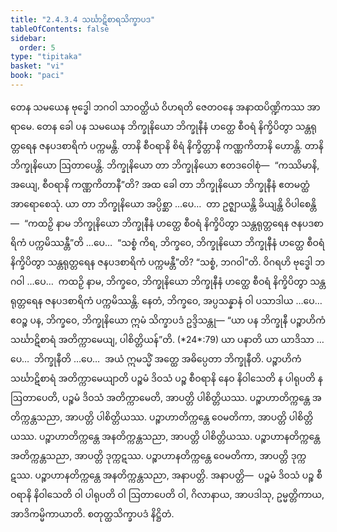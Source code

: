 ```yaml
---
title: "2.4.3.4 သင်္ဃာဋိစာရသိက္ခာပဒ"
tableOfContents: false
sidebar:
  order: 5
type: "tipitaka"
basket: "vi"
book: "paci"
---
```



<DynamicBreadcrumb />

<Division number="897" book="paci">

<Paragraph number="2815" book="paci">
တေန သမယေန ဗုဒ္ဓေါ ဘဂဝါ သာဝတ္ထိယံ ဝိဟရတိ ဇေတဝနေ အနာထပိဏ္ဍိကဿ အာရာမေ. တေန ခေါ ပန သမယေန ဘိက္ခုနိယော ဘိက္ခုနီနံ ဟတ္ထေ စီဝရံ နိက္ခိပိတွာ သန္တရုတ္တရေန ဇနပဒစာရိကံ ပက္ကမန္တိ. တာနိ စီဝရာနိ စိရံ နိက္ခိတ္တာနိ ကဏ္ဏကိတာနိ ဟောန္တိ. တာနိ ဘိက္ခုနိယော ဩတာပေန္တိ. ဘိက္ခုနိယော တာ ဘိက္ခုနိယော ဧတဒဝေါစုံ—  “ကဿိမာနိ, အယျေ, စီဝရာနိ ကဏ္ဏကိတာနီ”တိ?
</Paragraph>

<Paragraph number="2816" book="paci">
အထ ခေါ တာ ဘိက္ခုနိယော ဘိက္ခုနီနံ ဧတမတ္ထံ အာရောစေသုံ. ယာ တာ ဘိက္ခုနိယော အပ္ပိစ္ဆာ …ပေ…  တာ ဥဇ္ဈာယန္တိ ခိယျန္တိ ဝိပါစေန္တိ—  “ကထဉှိ နာမ ဘိက္ခုနိယော ဘိက္ခုနီနံ ဟတ္ထေ စီဝရံ နိက္ခိပိတွာ သန္တရုတ္တရေန ဇနပဒစာရိကံ ပက္ကမိဿန္တီ”တိ …ပေ…  “သစ္စံ ကိရ, ဘိက္ခဝေ, ဘိက္ခုနိယော ဘိက္ခုနီနံ ဟတ္ထေ စီဝရံ နိက္ခိပိတွာ သန္တရုတ္တရေန ဇနပဒစာရိကံ ပက္ကမန္တီ”တိ? “သစ္စံ, ဘဂဝါ”တိ. ဝိဂရဟိ ဗုဒ္ဓေါ ဘဂဝါ …ပေ…  ကထဉှိ နာမ, ဘိက္ခဝေ, ဘိက္ခုနိယော ဘိက္ခုနီနံ ဟတ္ထေ စီဝရံ နိက္ခိပိတွာ သန္တရုတ္တရေန ဇနပဒစာရိကံ ပက္ကမိဿန္တိ. နေတံ, ဘိက္ခဝေ, အပ္ပသန္နာနံ ဝါ ပသာဒါယ …ပေ…  ဧဝဉ္စ ပန, ဘိက္ခဝေ, ဘိက္ခုနိယော ဣမံ သိက္ခာပဒံ ဥဒ္ဒိသန္တု—
</Paragraph>

</Division>
<Division number="898" book="paci">

<Paragraph number="2817" book="paci">
<Emphasis>“ယာ ပန ဘိက္ခုနီ ပဉ္စာဟိကံ သင်္ဃာဋိစာရံ အတိက္ကာမေယျ, ပါစိတ္တိယန်”</Emphasis>တိ. (*24*:<Emphasis>79</Emphasis>)
</Paragraph>

</Division>
<Division number="899" book="paci">

<Paragraph number="2818" book="paci">
<Emphasis>ယာ ပနာ</Emphasis>တိ ယာ ယာဒိသာ …ပေ…  <Emphasis>ဘိက္ခုနီ</Emphasis>တိ …ပေ…  အယံ ဣမသ္မိံ အတ္ထေ အဓိပ္ပေတာ ဘိက္ခုနီတိ.
</Paragraph>

<Paragraph number="2819" book="paci">
<Emphasis>ပဉ္စာဟိကံ သင်္ဃာဋိစာရံ အတိက္ကာမေယျာ</Emphasis>တိ ပဉ္စမံ ဒိဝသံ ပဉ္စ စီဝရာနိ နေဝ နိဝါသေတိ န ပါရုပတိ န ဩတာပေတိ, ပဉ္စမံ ဒိဝသံ အတိက္ကာမေတိ, အာပတ္တိ ပါစိတ္တိယဿ.
</Paragraph>

</Division>
<Division number="900" book="paci">

<Paragraph number="2820" book="paci">
ပဉ္စာဟာတိက္ကန္တေ အတိက္ကန္တသညာ, အာပတ္တိ ပါစိတ္တိယဿ. ပဉ္စာဟာတိက္ကန္တေ ဝေမတိကာ, အာပတ္တိ ပါစိတ္တိယဿ. ပဉ္စာဟာတိက္ကန္တေ အနတိက္ကန္တသညာ, အာပတ္တိ ပါစိတ္တိယဿ.
</Paragraph>

<Paragraph number="2821" book="paci">
ပဉ္စာဟာနတိက္ကန္တေ အတိက္ကန္တသညာ, အာပတ္တိ ဒုက္ကဋဿ. ပဉ္စာဟာနတိက္ကန္တေ ဝေမတိကာ, အာပတ္တိ ဒုက္ကဋဿ. ပဉ္စာဟာနတိက္ကန္တေ အနတိက္ကန္တသညာ, အနာပတ္တိ.
</Paragraph>

</Division>
<Division number="901" book="paci">

<Paragraph number="2822" book="paci">
အနာပတ္တိ—  ပဉ္စမံ ဒိဝသံ ပဉ္စ စီဝရာနိ နိဝါသေတိ ဝါ ပါရုပတိ ဝါ ဩတာပေတိ ဝါ, ဂိလာနာယ, အာပဒါသု, ဥမ္မတ္တိကာယ, အာဒိကမ္မိကာယာတိ.

</Paragraph>
</Division>

<Paragraph number="2823" type="center" book="paci">
စတုတ္ထသိက္ခာပဒံ နိဋ္ဌိတံ.
</Paragraph>